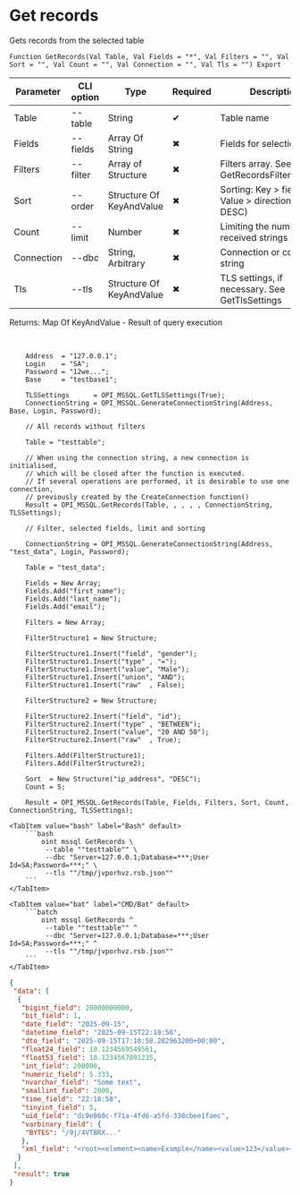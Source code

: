 ﻿---
sidebar_position: 11
description: Get records and other functions to work with MSSQL in the Open Integration Package, a free open-source integration library for 1C:Enterprise 8, OneScript and CLI
keywords: [1C, 1С, 1С:Enterprise, 1С:Enterprise 8.3, API, Integration, Services, Exchange, OneScript, CLI, MSSQL]
---


# Get records
 Gets records from the selected table



`Function GetRecords(Val Table, Val Fields = "*", Val Filters = "", Val Sort = "", Val Count = "", Val Connection = "", Val Tls = "") Export`

  | Parameter | CLI option | Type | Required | Description |
  |-|-|-|-|-|
  | Table | --table | String | &#x2714; | Table name |
  | Fields | --fields | Array Of String | &#x2716; | Fields for selection |
  | Filters | --filter | Array of Structure | &#x2716; | Filters array. See GetRecordsFilterStrucutre |
  | Sort | --order | Structure Of KeyAndValue | &#x2716; | Sorting: Key > field name, Value > direction (ASC, DESC) |
  | Count | --limit | Number | &#x2716; | Limiting the number of received strings |
  | Connection | --dbc | String, Arbitrary | &#x2716; | Connection or connection string |
  | Tls | --tls | Structure Of KeyAndValue | &#x2716; | TLS settings, if necessary. See GetTlsSettings |

  
  Returns:  Map Of KeyAndValue - Result of query execution

<br/>



```bsl title="1C:Enterprise/OneScript code example"
    Address  = "127.0.0.1";
    Login    = "SA";
    Password = "12we...";
    Base     = "testbase1";

    TLSSettings      = OPI_MSSQL.GetTLSSettings(True);
    ConnectionString = OPI_MSSQL.GenerateConnectionString(Address, Base, Login, Password);

    // All records without filters

    Table = "testtable";

    // When using the connection string, a new connection is initialised,
    // which will be closed after the function is executed.
    // If several operations are performed, it is desirable to use one connection,
    // previously created by the CreateConnection function()
    Result = OPI_MSSQL.GetRecords(Table, , , , , ConnectionString, TLSSettings);

    // Filter, selected fields, limit and sorting

    ConnectionString = OPI_MSSQL.GenerateConnectionString(Address, "test_data", Login, Password);

    Table = "test_data";

    Fields = New Array;
    Fields.Add("first_name");
    Fields.Add("last_name");
    Fields.Add("email");

    Filters = New Array;

    FilterStructure1 = New Structure;

    FilterStructure1.Insert("field", "gender");
    FilterStructure1.Insert("type" , "=");
    FilterStructure1.Insert("value", "Male");
    FilterStructure1.Insert("union", "AND");
    FilterStructure1.Insert("raw"  , False);

    FilterStructure2 = New Structure;

    FilterStructure2.Insert("field", "id");
    FilterStructure2.Insert("type" , "BETWEEN");
    FilterStructure2.Insert("value", "20 AND 50");
    FilterStructure2.Insert("raw"  , True);

    Filters.Add(FilterStructure1);
    Filters.Add(FilterStructure2);

    Sort  = New Structure("ip_address", "DESC");
    Count = 5;

    Result = OPI_MSSQL.GetRecords(Table, Fields, Filters, Sort, Count, ConnectionString, TLSSettings);
```
 

 <Tabs>
  
    <TabItem value="bash" label="Bash" default>
        ```bash
            oint mssql GetRecords \
             --table ""testtable"" \
             --dbc "Server=127.0.0.1;Database=***;User Id=SA;Password=***;" \
             --tls ""/tmp/jvporhvz.rsb.json""
        ```
    </TabItem>
  
    <TabItem value="bat" label="CMD/Bat" default>
        ```batch
            oint mssql GetRecords ^
             --table ""testtable"" ^
             --dbc "Server=127.0.0.1;Database=***;User Id=SA;Password=***;" ^
             --tls ""/tmp/jvporhvz.rsb.json""
        ```
    </TabItem>
</Tabs>


```json title="Result"
{
 "data": [
  {
   "bigint_field": 20000000000,
   "bit_field": 1,
   "date_field": "2025-09-15",
   "datetime_field": "2025-09-15T22:18:58",
   "dto_field": "2025-09-15T17:18:58.282963200+00:00",
   "float24_field": 10.1234569549561,
   "float53_field": 10.1234567891235,
   "int_field": 200000,
   "numeric_field": 5.333,
   "nvarchar_field": "Some text",
   "smallint_field": 2000,
   "time_field": "22:18:58",
   "tinyint_field": 5,
   "uid_field": "dc9e060c-f71a-4fd6-a5fd-338cbee1faec",
   "varbinary_field": {
    "BYTES": "/9j/4VTBRX..."
   },
   "xml_field": "<root><element><name>Example</name><value>123</value></element><element><name>Test</name><value>456</value></element></root>"
  }
 ],
 "result": true
}
```
